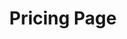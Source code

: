 ---
title: "Pricing Page"
created_at: 2023-04-29
slug: "pricing_page"
type: "page"
metadata_intro: {
  slug: "pricing_intro",
  title: "Pricing",
  description: "Create a your stories, Photosnap is a platform for photographers and visual storytellers. It’s the simple way to create and share your photos.",
  desktop_image: "./desktop/hero.jpg",
  tablet_image: "./tablet/hero.jpg",
  mobile_image: "./mobile/hero.jpg"
}
plans: [
  {
    slug: 'pasic_plan',
    type: 'Basic',
    description: 'Includes basic usage of our platform. Recommended for new and aspiring photographers.',
    monthly_fee: 19,
    yearly_fee: 182.4
  },
  {
    slug: 'pro_plan',
    type: 'Pro',
    description: 'More advanced features available. Recommended for photography veterans and professionals.',
    monthly_fee: 39,
    yearly_fee: 374.4
  },
  {
    slug: 'business_plan',
    type: 'Business Plan',
    description: 'Additional features available such as more detailed metrics. Recommended for business owners.',
    monthly_fee: 99,
    yearly_fee: 950.4
  },
]
metrics: {
  basic: {
    unlimited_posts: true,
    unlimited_uploads: true,
    embeded_custom_content: false,
    custom_metadata: false,
    advanced_metrics: false,
    photo_downloads: false,
    search_indexing: false,
    custom_analytics: false
  },
  pro: {
    unlimited_posts: true,
    unlimited_uploads: true,
    embeded_custom_content: true,
    custom_metadata: true,
    advanced_metrics: false,
    photo_downloads: false,
    search_indexing: false,
    custom_analytics: false
  },
  business: {
    unlimited_posts: true,
    unlimited_uploads: true,
    embeded_custom_content: true,
    custom_metadata: true,
    advanced_metrics: true,
    photo_downloads: true,
    search_indexing: true,
    custom_analytics: true
  }
}
metadata_extras: {
  slug: "we_are_in_beta",
  title: "We’re in beta. Get your invite today!",
  desktop_image: "../shared/desktop/bg-beta.jpg",
  tablet_image: "../shared/tablet/bg-beta.jpg",
  mobile_image: "../shared/mobile/bg-beta.jpg"
}
---